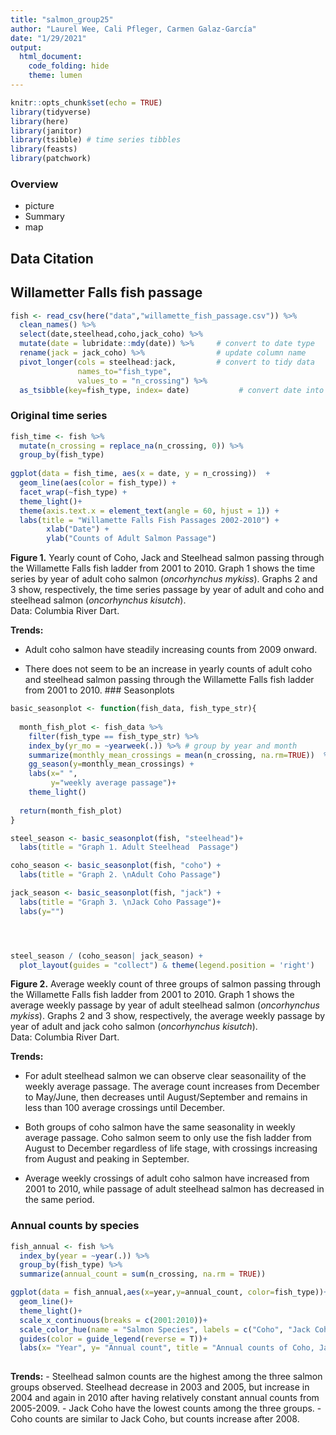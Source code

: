 ```yaml
---
title: "salmon_group25"
author: "Laurel Wee, Cali Pfleger, Carmen Galaz-García"
date: "1/29/2021"
output: 
  html_document:
    code_folding: hide
    theme: lumen
---
```


```r
knitr::opts_chunk$set(echo = TRUE)
library(tidyverse)
library(here)
library(janitor)
library(tsibble) # time series tibbles
library(feasts)
library(patchwork)
```

### Overview

- picture
- Summary
- map

## Data Citation


## Willametter Falls fish passage {.tabset}

```r
fish <- read_csv(here("data","willamette_fish_passage.csv")) %>% 
  clean_names() %>% 
  select(date,steelhead,coho,jack_coho) %>% 
  mutate(date = lubridate::mdy(date)) %>%     # convert to date type
  rename(jack = jack_coho) %>%                # update column name
  pivot_longer(cols = steelhead:jack,         # convert to tidy data
               names_to="fish_type", 
               values_to = "n_crossing") %>% 
  as_tsibble(key=fish_type, index= date)           # convert date into tsibble
```


### Original time series
```r
fish_time <- fish %>% 
  mutate(n_crossing = replace_na(n_crossing, 0)) %>% 
  group_by(fish_type)
  
ggplot(data = fish_time, aes(x = date, y = n_crossing))  +
  geom_line(aes(color = fish_type)) +
  facet_wrap(~fish_type) +
  theme_light()+ 
  theme(axis.text.x = element_text(angle = 60, hjust = 1)) +
  labs(title = "Willamette Falls Fish Passages 2002-2010") +
        xlab("Date") +
        ylab("Counts of Adult Salmon Passage") 

```
**Figure 1.** 
Yearly count of Coho, Jack and Steelhead salmon passing through the Willamette Falls fish ladder from 2001 to 2010. 
Graph 1 shows the time series by year of adult coho salmon (*oncorhynchus mykiss*).
Graphs 2 and 3 show, respectively, the time series passage by year of adult and coho and steelhead salmon (*oncorhynchus kisutch*).  
Data: Columbia River Dart.

**Trends:**

- Adult coho salmon have steadily increasing counts from 2009 onward. 

- There does not seem to be an increase in yearly counts of adult coho and steelhead salmon passing through the Willamette Falls fish ladder from 2001 to 2010. 
### Seasonplots
```r

basic_seasonplot <- function(fish_data, fish_type_str){
 
  month_fish_plot <- fish_data %>% 
    filter(fish_type == fish_type_str) %>%  
    index_by(yr_mo = ~yearweek(.)) %>% # group by year and month
    summarize(monthly_mean_crossings = mean(n_crossing, na.rm=TRUE))  %>% 
    gg_season(y=monthly_mean_crossings) +
    labs(x=" ",
         y="weekly average passage")+
    theme_light()
  
  return(month_fish_plot)
}

steel_season <- basic_seasonplot(fish, "steelhead")+
  labs(title = "Graph 1. Adult Steelhead  Passage")

coho_season <- basic_seasonplot(fish, "coho") +
  labs(title = "Graph 2. \nAdult Coho Passage")

jack_season <- basic_seasonplot(fish, "jack") +
  labs(title = "Graph 3. \nJack Coho Passage")+
  labs(y="")




steel_season / (coho_season| jack_season) +
  plot_layout(guides = "collect") & theme(legend.position = 'right')
```

**Figure 2.** 
Average weekly count of three groups of salmon passing through the Willamette Falls fish ladder from 2001 to 2010. 
Graph 1 shows the average weekly passage by year of adult steelhead salmon (*oncorhynchus mykiss*).
Graphs 2 and 3 show, respectively, the average weekly passage by year of adult and jack coho salmon (*oncorhynchus kisutch*).  
Data: Columbia River Dart.

**Trends:**

- For adult steelhead salmon we can observe clear seasonaility of the weekly average passage. 
The  average count increases from December to May/June, then decreases until August/September and remains in less than 100 average crossings until December.

- Both groups of coho salmon have the same seasonality in weekly average passage. Coho salmon seem to only use the fish ladder from August to December regardless of life stage, with crossings increasing from August and peaking in September. 

- Average weekly crossings of adult coho salmon have increased from 2001 to 2010, while passage of adult steelhead salmon has decreased in the same period. 

### Annual counts by species
```r
fish_annual <- fish %>% 
  index_by(year = ~year(.)) %>% 
  group_by(fish_type) %>% 
  summarize(annual_count = sum(n_crossing, na.rm = TRUE))

ggplot(data = fish_annual,aes(x=year,y=annual_count, color=fish_type))+
  geom_line()+
  theme_light()+
  scale_x_continuous(breaks = c(2001:2010))+
  scale_color_hue(name = "Salmon Species", labels = c("Coho", "Jack Coho", "Steelhead"))+
  guides(color = guide_legend(reverse = T))+
  labs(x= "Year", y= "Annual count", title = "Annual counts of Coho, Jack Coho, and Steelhead fish", subtitle = "surveyed from 2001-2010")
  
```


**Trends:** 
- Steelhead salmon counts are the highest among the three salmon groups observed. Steelhead decrease in 2003 and 2005, but increase in 2004 and again in 2010 after having relatively constant annual counts from 2005-2009. 
- Jack Coho have the lowest counts among the three groups.
- Coho counts are similar to Jack Coho, but counts increase after 2008. 
